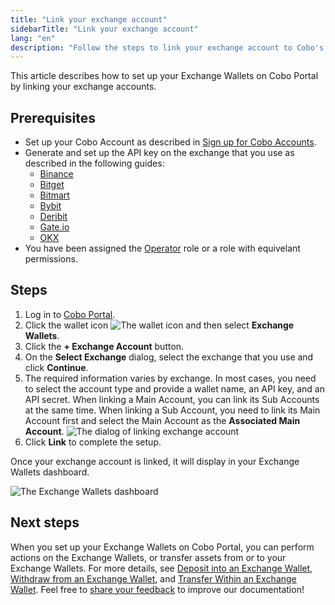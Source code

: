```yaml
---
title: "Link your exchange account"
sidebarTitle: "Link your exchange account"
lang: "en"
description: "Follow the steps to link your exchange account to Cobo's Exchange Wallets for seamless asset management."
---
```


This article describes how to set up your Exchange Wallets on Cobo Portal by linking your exchange accounts.

## Prerequisites

- Set up your Cobo Account as described in [Sign up for Cobo Accounts](/en/accounts/sign-up).
- Generate and set up the API key on the exchange that you use as described in the following guides:
    - [Binance](/en/portal/exchange-wallets/generate-binance-api-key)
    - [Bitget](/en/portal/exchange-wallets/generate-bitget-api-key)
    - [Bitmart](/en/portal/exchange-wallets/generate-bitmart-api-key)
    - [Bybit](/en/portal/exchange-wallets/generate-bybit-api-key)
    - [Deribit](/en/portal/exchange-wallets/generate-deribit-api-key)
    - [Gate.io](/en/portal/exchange-wallets/generate-gate-api-key)
    - [OKX](/en/portal/exchange-wallets/generate-okx-api-key)
- You have been assigned the [Operator](/en/portal/organization/roles-and-permissions) role or a role with equivelant permissions.

## Steps
1. Log in to [Cobo Portal](https://portal.cobo.com/login).
2. Click the wallet icon <img src="/en/images/exchange-wallet/1.png" className="icon" alt="The wallet icon" /> and then select **Exchange Wallets**.
3. Click the **+ Exchange Account** button.
4. On the **Select Exchange** dialog, select the exchange that you use and click **Continue**.
5. The required information varies by exchange. In most cases, you need to select the account type and provide a wallet name, an API key, and an API secret.
    <Info>When linking a Main Account, you can link its Sub Accounts at the same time.</Info>
    <Note>When linking a Sub Account, you need to link its Main Account first and select the Main Account as the **Associated Main Account**.</Note>
    <img src="/en/images/exchange-wallet/link.png" className="screenshot_modal" alt="The dialog of linking exchange account" />
6. Click **Link** to complete the setup. 

Once your exchange account is linked, it will display in your Exchange Wallets dashboard.

<img src="/en/images/exchange-wallet/wallet_overview.png" className="screenshot_full_screen" alt="The Exchange Wallets dashboard" />

## Next steps

When you set up your Exchange Wallets on Cobo Portal, you can perform actions on the Exchange Wallets, or transfer assets from or to your Exchange Wallets. For more details, see [Deposit into an Exchange Wallet](/en/portal/exchange-wallets/transfers), [Withdraw from an Exchange Wallet](/en/portal/transfers/from-exchange-wallets), and [Transfer Within an Exchange Wallet](/en/portal/exchange-wallets/within-wallet).
<Tip>Feel free to [share your feedback](https://forms.zohopublic.com/cobo/form/DocumentFeedbackForm/formperma/QvLOhxJv1_JMsJ-1dleZ8Itb_7rzN-LtgvsDdxosoVI?referrername=manuals) to improve our documentation!</Tip>
